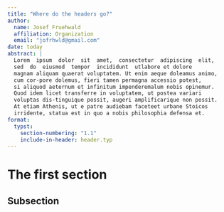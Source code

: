 ```yaml
---
title: "Where do the headers go?"
author:
  name: Josef Fruehwald
  affiliation: Organization
  email: "jofrhwld@gmail.com"
date: today
abstract: |
  Lorem  ipsum  dolor  sit  amet,  consectetur  adipiscing  elit,  
  sed  do  eiusmod  tempor  incididunt  utlabore et dolore
  magnam aliquam quaerat voluptatem. Ut enim aeque doleamus animo, 
  cum cor-pore dolemus, fieri tamen permagna accessio potest, 
  si aliquod aeternum et infinitum impenderemalum nobis opinemur. 
  Quod idem licet transferre in voluptatem, ut postea variari 
  voluptas dis-tinguique possit, augeri amplificarique non possit. 
  At etiam Athenis, ut e patre audiebam faceteet urbane Stoicos 
  irridente, statua est in quo a nobis philosophia defensa et.
format: 
  typst: 
    section-numbering: "1.1"
    include-in-header: header.typ
---
```


# The first section

```{=typst}
#lorem(80)
```
## Subsection

```{=typst}
#lorem(100)
```
